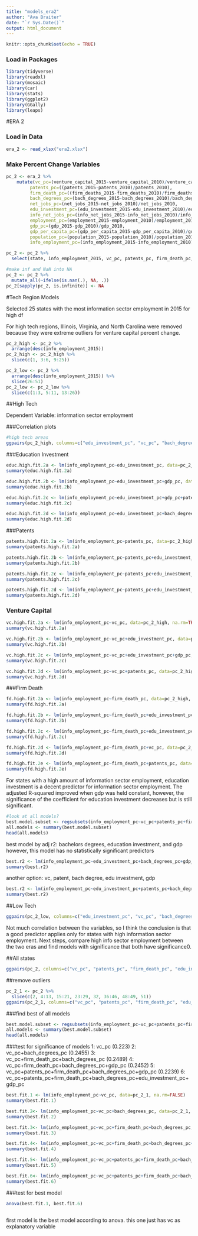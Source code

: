 ```yaml
---
title: "models_era2"
author: "Ava Braiter"
date: "`r Sys.Date()`"
output: html_document
---
```


```r
knitr::opts_chunk$set(echo = TRUE)
```

### Load in Packages

```r
library(tidyverse)
library(readxl)
library(mosaic)
library(car)
library(stats)
library(ggplot2)
library(GGally)
library(leaps)

```

#ERA 2

### Load in Data

```r
era_2 <- read_xlsx("era2.xlsx")

```

### Make Percent Change Variables

```r
pc_2 <- era_2 %>% 
    mutate(vc_pc=(venture_capital_2015-venture_capital_2010)/venture_capital_2010,
         patents_pc=((patents_2015-patents_2010)/patents_2010),
         firm_death_pc=((firm_deaths_2015-firm_deaths_2010)/firm_deaths_2010),
         bach_degrees_pc=(bach_degrees_2015-bach_degrees_2010)/bach_degrees_2010,
         net_jobs_pc=(net_jobs_2015-net_jobs_2010)/net_jobs_2010,
         edu_investment_pc=(edu_investment_2015-edu_investment_2010)/edu_investment_2010,
         info_net_jobs_pc=(info_net_jobs_2015-info_net_jobs_2010)/info_net_jobs_2010,
         employment_pc=(employment_2015-employment_2010)/employment_2010,
         gdp_pc=(gdp_2015-gdp_2010)/gdp_2010,
         gdp_per_capita_pc=(gdp_per_capita_2015-gdp_per_capita_2010)/gdp_per_capita_2010,
         population_pc=(population_2015-population_2010)/population_2010,
         info_employment_pc=(info_employment_2015-info_employment_2010)/info_employment_2010)

pc_2 <- pc_2 %>% 
  select(state, info_employment_2015, vc_pc, patents_pc, firm_death_pc, bach_degrees_pc, net_jobs_pc, edu_investment_pc, info_net_jobs_pc, employment_pc, gdp_pc, gdp_per_capita_pc, info_employment_pc)

#make inf and NaN into NA 
pc_2 <- pc_2 %>% 
  mutate_all(~ifelse(is.nan(.), NA, .))
pc_2[sapply(pc_2, is.infinite)] <- NA

```

#Tech Region Models

Selected 25 states with the most information sector employment in 2015 for high df

For high tech regions, Illinois, Virginia, and North Carolina were removed because they were extreme outliers for venture capital percent change.

```r
pc_2_high <- pc_2 %>% 
  arrange(desc(info_employment_2015))
pc_2_high <- pc_2_high %>% 
  slice(c(1, 3:6, 9:25))

pc_2_low <- pc_2 %>% 
  arrange(desc(info_employment_2015)) %>% 
  slice(26:51)
pc_2_low <- pc_2_low %>% 
  slice(c(1:3, 5:11, 13:26))

```

##High Tech

Dependent Variable: information sector employment

###Correlation plots

```r
#high tech areas
ggpairs(pc_2_high, columns=c("edu_investment_pc", "vc_pc", "bach_degrees_pc", "gdp_pc", "patents_pc", "firm_death_pc", "info_employment_pc"))

```

###Education Investment

```r
educ.high.fit.2a <- lm(info_employment_pc~edu_investment_pc, data=pc_2_high, na.rm=TRUE)
summary(educ.high.fit.2a)

educ.high.fit.2b <- lm(info_employment_pc~edu_investment_pc+gdp_pc, data=pc_2_high, na.rm=TRUE)
summary(educ.high.fit.2b)

educ.high.fit.2c <- lm(info_employment_pc~edu_investment_pc+gdp_pc+patents_pc, data=pc_2_high, na.rm=TRUE)
summary(educ.high.fit.2c)

educ.high.fit.2d <- lm(info_employment_pc~edu_investment_pc+bach_degrees_pc, data=pc_2_high, na.rm=TRUE)
summary(educ.high.fit.2d)
```

###Patents

```r
patents.high.fit.2a <- lm(info_employment_pc~patents_pc, data=pc_2_high, na.rm=TRUE)
summary(patents.high.fit.2a)

patents.high.fit.2b <- lm(info_employment_pc~patents_pc+edu_investment_pc, data=pc_2_high, na.rm=TRUE)
summary(patents.high.fit.2b)

patents.high.fit.2c <- lm(info_employment_pc~patents_pc+edu_investment_pc+bach_degrees_pc, data=pc_2_high, na.rm=TRUE)
summary(patents.high.fit.2c)

patents.high.fit.2d <- lm(info_employment_pc~patents_pc+edu_investment_pc+gdp_pc, data=pc_2_high, na.rm=TRUE)
summary(patents.high.fit.2d)
```

### Venture Capital

```r
vc.high.fit.2a <- lm(info_employment_pc~vc_pc, data=pc_2_high, na.rm=TRUE)
summary(vc.high.fit.2a)

vc.high.fit.2b <- lm(info_employment_pc~vc_pc+edu_investment_pc, data=pc_2_high, na.rm=TRUE)
summary(vc.high.fit.2b)

vc.high.fit.2c <- lm(info_employment_pc~vc_pc+edu_investment_pc+gdp_pc, data=pc_2_high, na.rm=TRUE)
summary(vc.high.fit.2c)

vc.high.fit.2d <- lm(info_employment_pc~vc_pc+patents_pc, data=pc_2_high, na.rm=TRUE)
summary(vc.high.fit.2d)

```

###Firm Death

```r
fd.high.fit.2a <- lm(info_employment_pc~firm_death_pc, data=pc_2_high, na.rm=TRUE)
summary(fd.high.fit.2a)

fd.high.fit.2b <- lm(info_employment_pc~firm_death_pc+edu_investment_pc, data=pc_2_high, na.rm=TRUE)
summary(fd.high.fit.2b)

fd.high.fit.2c <- lm(info_employment_pc~firm_death_pc+edu_investment_pc+bach_degrees_pc, data=pc_2_high, na.rm=TRUE)
summary(fd.high.fit.2c)

fd.high.fit.2d <- lm(info_employment_pc~firm_death_pc+vc_pc, data=pc_2_high, na.rm=TRUE)
summary(fd.high.fit.2d)

fd.high.fit.2e <- lm(info_employment_pc~firm_death_pc+patents_pc, data=pc_2_high, na.rm=TRUE)
summary(fd.high.fit.2e)

```

For states with a high amount of information sector employment, education investment is a decent predictor for information sector employment. The adjusted R-squared improved when gdp was held constant, however, the significance of the coefficient for education investment decreases but is still significant.

```r
#look at all models?
best.model.subset <- regsubsets(info_employment_pc~vc_pc+patents_pc+firm_death_pc+bach_degrees_pc+edu_investment_pc+gdp_pc, data=pc_2_high, method="exhaustive")
all.models <- summary(best.model.subset)
head(all.models)


```
best model by adj r2: bachelors degrees, education investment, and gdp
however, this model has no statistically significant predictors

```r
best.r2 <- lm(info_employment_pc~edu_investment_pc+bach_degrees_pc+gdp_pc, data=pc_2_high, na.rm=TRUE)
summary(best.r2)
```
another option: vc, patent, bach degree, edu investment, gdp

```r
best.r2 <- lm(info_employment_pc~edu_investment_pc+patents_pc+bach_degrees_pc+firm_death_pc+vc_pc+gdp_pc, data=pc_2_high)
summary(best.r2)
```

##Low Tech

```r
ggpairs(pc_2_low, columns=c("edu_investment_pc", "vc_pc", "bach_degrees_pc", "gdp_pc", "patents_pc", "info_employment_pc"))
```

Not much correlation between the variables, so I think the conclusion is that a good predictor applies only for states with high information sector employment. Next steps, compare high info sector employment between the two eras and find models with significance that both have significance0.

##All states

```r
ggpairs(pc_2, columns=c("vc_pc", "patents_pc", "firm_death_pc", "edu_investment_pc", "gdp_pc", "info_employment_pc"))

```

##remove outliers
```r
pc_2_1 <- pc_2 %>% 
  slice(c(2, 4:13, 15:21, 23:29, 32, 36:46, 48:49, 51))
ggpairs(pc_2_1, columns=c("vc_pc", "patents_pc", "firm_death_pc", "edu_investment_pc", "gdp_pc", "employment_pc", "info_employment_pc"))
```

###find best of all models
```r
best.model.subset <- regsubsets(info_employment_pc~vc_pc+patents_pc+firm_death_pc+bach_degrees_pc+edu_investment_pc+employment_pc+gdp_pc, data=pc_2_1, method="exhaustive")
all.models <- summary(best.model.subset)
head(all.models)
```

###test for significance of models
1: vc_pc (0.223)
2: vc_pc+bach_degrees_pc (0.2455)
3: vc_pc+firm_death_pc+bach_degrees_pc (0.2489)
4: vc_pc+firm_death_pc+bach_degrees_pc+gdp_pc (0.2452)
5: vc_pc+patents_pc+firm_death_pc+bach_degrees_pc+gdp_pc (0.2239)
6: vc_pc+patents_pc+firm_death_pc+bach_degrees_pc+edu_investment_pc+gdp_pc

```r
best.fit.1 <- lm(info_employment_pc~vc_pc, data=pc_2_1, na.rm=FALSE)
summary(best.fit.1) 

best.fit.2<- lm(info_employment_pc~vc_pc+bach_degrees_pc, data=pc_2_1, na.rm=FALSE)
summary(best.fit.2)

best.fit.3<- lm(info_employment_pc~vc_pc+firm_death_pc+bach_degrees_pc, data=pc_2_1, na.rm=FALSE)
summary(best.fit.3)

best.fit.4<- lm(info_employment_pc~vc_pc+firm_death_pc+bach_degrees_pc+gdp_pc, data=pc_2_1, na.rm=FALSE)
summary(best.fit.4)

best.fit.5<- lm(info_employment_pc~vc_pc+patents_pc+firm_death_pc+bach_degrees_pc+gdp_pc, data=pc_2_1, na.rm=FALSE)
summary(best.fit.5)

best.fit.6<- lm(info_employment_pc~vc_pc+patents_pc+firm_death_pc+bach_degrees_pc+edu_investment_pc+gdp_pc, data=pc_2_1, na.rm=FALSE)
summary(best.fit.6)
```

###test for best model

```r
anova(best.fit.1, best.fit.6)



```

first model is the best model according to anova. this one just has vc as explanatory variable

